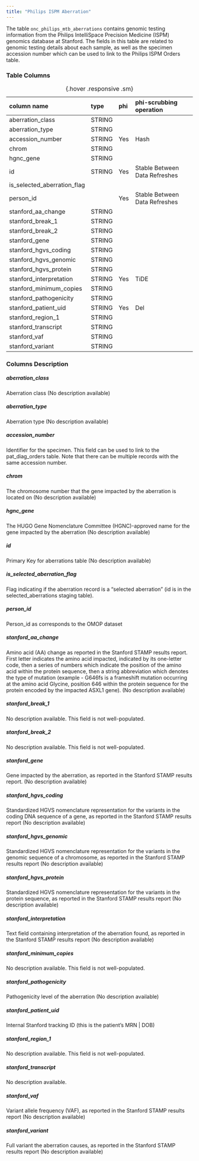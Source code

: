 ```yaml
---
title: "Philips ISPM Aberration"
---
```


The table `onc_philips_mtb_aberrations` contains genomic testing information from the Philips IntelliSpace Precision Medicine (ISPM) genomics database at Stanford. The fields in this table are related to genomic testing details about each sample, as well as the specimen accession number which can be used to link to the Philips ISPM Orders table.

### Table Columns

| column name                 | type   | phi   | phi-scrubbing operation       |
|:----------------------------|:-------|:------|:------------------------------|
| aberration_class            | STRING |       |                            |
| aberration_type             | STRING |       |                            |
| accession_number            | STRING | Yes   | Hash                          |
| chrom                       | STRING |       |                            |
| hgnc_gene                   | STRING |       |                            |
| id                          | STRING | Yes   | Stable Between Data Refreshes |
| is_selected_aberration_flag |        |       |                            |
| person_id                   |        | Yes   | Stable Between Data Refreshes |
| stanford_aa_change          | STRING |       |                            |
| stanford_break_1            | STRING |       |                            |
| stanford_break_2            | STRING |       |                            |
| stanford_gene               | STRING |       |                            |
| stanford_hgvs_coding        | STRING |       |                            |
| stanford_hgvs_genomic       | STRING |       |                            |
| stanford_hgvs_protein       | STRING |       |                            |
| stanford_interpretation     | STRING | Yes   | TiDE                          |
| stanford_minimum_copies     | STRING |       |                            |
| stanford_pathogenicity      | STRING |       |                            |
| stanford_patient_uid        | STRING | Yes   | Del                           |
| stanford_region_1           | STRING |       |                            |
| stanford_transcript         | STRING |       |                            |
| stanford_vaf                | STRING |       |                            |
| stanford_variant            | STRING |       |                            |

:  {.hover .responsive .sm}

### Columns Description


##### aberration_class

Aberration class (No description available)

##### aberration_type

Aberration type (No description available)

##### accession_number

Identifier for the specimen. This field can be used to link to the pat_diag_orders table. Note that there can be multiple records with the same accession number.

##### chrom

The chromosome number that the gene impacted by the aberration is located on (No description available)

##### hgnc_gene

The HUGO Gene Nomenclature Committee (HGNC)-approved name for the gene impacted by the aberration (No description available)

##### id

Primary Key for aberrations table (No description available)

##### is_selected_aberration_flag

Flag indicating if the aberration record is a "selected aberration" (id is in the selected_aberrations staging table).

##### person_id

Person_id as corresponds to the OMOP dataset

##### stanford_aa_change

Amino acid (AA) change as reported in the Stanford STAMP results report. First letter indicates the amino acid impacted, indicated by its one-letter code, then a series of numbers which indicate the position of the amino acid within the protein sequence, then a string abbreviation which denotes the type of mutation (example - G646fs is a frameshift mutation occurring at the amino acid Glycine, position 646 within the protein sequence for the protein encoded by the impacted ASXL1 gene). (No description available)

##### stanford_break_1

No description available. This field is not well-populated.

##### stanford_break_2

No description available. This field is not well-populated.

##### stanford_gene

Gene impacted by the aberration, as reported in the Stanford STAMP results report. (No description available)

##### stanford_hgvs_coding

Standardized HGVS nomenclature representation for the variants in the coding DNA sequence of a gene, as reported in the Stanford STAMP results report (No description available)

##### stanford_hgvs_genomic

Standardized HGVS nomenclature representation for the variants in the genomic sequence of a chromosome, as reported in the Stanford STAMP results report (No description available)

##### stanford_hgvs_protein

Standardized HGVS nomenclature representation for the variants in the protein sequence, as reported in the Stanford STAMP results report (No description available)

##### stanford_interpretation

Text field containing interpretation of the aberration found, as reported in the Stanford STAMP results report (No description available)

##### stanford_minimum_copies

No description available. This field is not well-populated.

##### stanford_pathogenicity

Pathogenicity level of the aberration (No description available)

##### stanford_patient_uid

Internal Stanford tracking ID (this is the patient's MRN | DOB)

##### stanford_region_1

No description available. This field is not well-populated.

##### stanford_transcript

No description available.

##### stanford_vaf

Variant allele frequency (VAF), as reported in the Stanford STAMP results report (No description available)

##### stanford_variant

Full variant the aberration causes, as reported in the Stanford STAMP results report (No description available)
